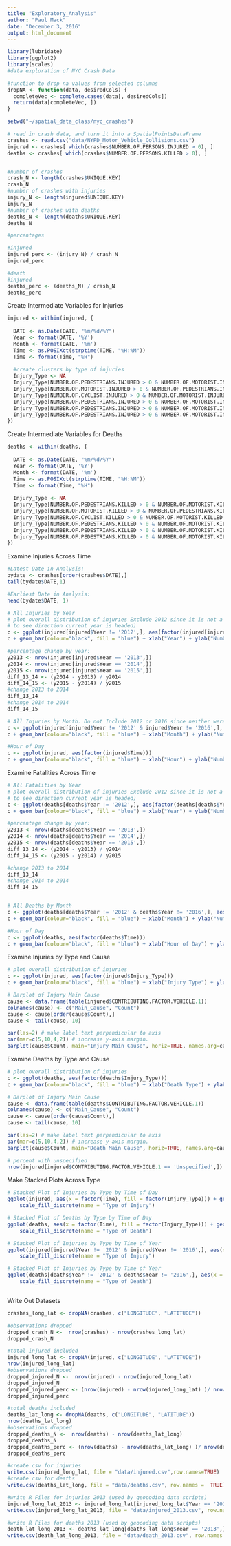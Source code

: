 ```yaml
---
title: "Exploratory_Analysis"
author: "Paul Mack"
date: "December 3, 2016"
output: html_document
---
```


```r
library(lubridate)
library(ggplot2)
library(scales)
#data exploration of NYC Crash Data

#function to drop na values from selected columns
dropNA <- function(data, desiredCols) {
  completeVec <- complete.cases(data[, desiredCols])
  return(data[completeVec, ])
}

setwd("~/spatial_data_class/nyc_crashes")

# read in crash data, and turn it into a SpatialPointsDataFrame
crashes <- read.csv("data/NYPD_Motor_Vehicle_Collisions.csv")
injured <- crashes[ which(crashes$NUMBER.OF.PERSONS.INJURED > 0), ]
deaths <- crashes[ which(crashes$NUMBER.OF.PERSONS.KILLED > 0), ]


#number of crashes
crash_N <- length(crashes$UNIQUE.KEY)
crash_N
#number of crashes with injuries
injury_N <- length(injured$UNIQUE.KEY)
injury_N
#number of crashes with deaths
deaths_N <- length(deaths$UNIQUE.KEY)
deaths_N

#percentages

#injured 
injured_perc <- (injury_N) / crash_N
injured_perc

#death
#injured 
deaths_perc <- (deaths_N) / crash_N
deaths_perc
```

Create Intermediate Variables for Injuries
```r
injured <- within(injured, {
  
  DATE <- as.Date(DATE, "%m/%d/%Y")
  Year <- format(DATE, '%Y')
  Month <- format(DATE, '%m')
  Time <- as.POSIXct(strptime(TIME, "%H:%M"))
  Time <- format(Time, "%H")
  
  #create clusters by type of injuries
  Injury_Type <- NA
  Injury_Type[NUMBER.OF.PEDESTRIANS.INJURED > 0 & NUMBER.OF.MOTORIST.INJURED == 0 & NUMBER.OF.CYCLIST.INJURED == 0] <- "Pedestrian"
  Injury_Type[NUMBER.OF.MOTORIST.INJURED > 0 & NUMBER.OF.PEDESTRIANS.INJURED == 0 & NUMBER.OF.CYCLIST.INJURED == 0] <- "Motorist"
  Injury_Type[NUMBER.OF.CYCLIST.INJURED > 0 & NUMBER.OF.MOTORIST.INJURED == 0 & NUMBER.OF.PEDESTRIANS.INJURED == 0] <- "Cyclist"
  Injury_Type[NUMBER.OF.PEDESTRIANS.INJURED > 0 & NUMBER.OF.MOTORIST.INJURED > 0 & NUMBER.OF.CYCLIST.INJURED == 0] <- "Mixed"
  Injury_Type[NUMBER.OF.PEDESTRIANS.INJURED > 0 & NUMBER.OF.MOTORIST.INJURED == 0 & NUMBER.OF.CYCLIST.INJURED > 0] <- "Mixed"
  Injury_Type[NUMBER.OF.PEDESTRIANS.INJURED > 0 & NUMBER.OF.MOTORIST.INJURED > 0 & NUMBER.OF.CYCLIST.INJURED > 0] <- "Mixed"
})  

```

Create Intermediate Variables for Deaths
```r
deaths <- within(deaths, {
  
  DATE <- as.Date(DATE, "%m/%d/%Y")
  Year <- format(DATE, '%Y')
  Month <- format(DATE, '%m')
  Time <- as.POSIXct(strptime(TIME, "%H:%M"))
  Time <- format(Time, "%H")
  
  Injury_Type <- NA
  Injury_Type[NUMBER.OF.PEDESTRIANS.KILLED > 0 & NUMBER.OF.MOTORIST.KILLED == 0 & NUMBER.OF.CYCLIST.KILLED == 0] <- "Pedestrian"
  Injury_Type[NUMBER.OF.MOTORIST.KILLED > 0 & NUMBER.OF.PEDESTRIANS.KILLED == 0 & NUMBER.OF.CYCLIST.KILLED == 0] <- "Motorist"
  Injury_Type[NUMBER.OF.CYCLIST.KILLED > 0 & NUMBER.OF.MOTORIST.KILLED == 0 & NUMBER.OF.PEDESTRIANS.KILLED == 0] <- "Cyclist"
  Injury_Type[NUMBER.OF.PEDESTRIANS.KILLED > 0 & NUMBER.OF.MOTORIST.KILLED > 0 & NUMBER.OF.CYCLIST.KILLED == 0] <- "Mixed"
  Injury_Type[NUMBER.OF.PEDESTRIANS.KILLED > 0 & NUMBER.OF.MOTORIST.KILLED == 0 & NUMBER.OF.CYCLIST.KILLED > 0] <- "Mixed"
  Injury_Type[NUMBER.OF.PEDESTRIANS.KILLED > 0 & NUMBER.OF.MOTORIST.KILLED > 0 & NUMBER.OF.CYCLIST.KILLED > 0] <- "Mixed"
})  

```

Examine Injuries Across Time

```r
#Latest Date in Analysis:
bydate <- crashes[order(crashes$DATE),]
tail(bydate$DATE,1)

#Earliest Date in Analysis:
head(bydate$DATE, 1)

# All Injuries by Year
# plot overall distribution of injuries Exclude 2012 since it is not a full year of data (2016 isn't yet either but it is close and relevant 
# to see direction current year is headed)
c <- ggplot(injured[injured$Year != '2012',], aes(factor(injured[injured$Year != '2012',]$Year)))
c + geom_bar(colour="black", fill = "blue") + xlab("Year") + ylab("Number Accidents with Injuries") + ggtitle("Number of Injuries by Year")

#percentage change by year:
y2013 <- nrow(injured[injured$Year == '2013',])
y2014 <- nrow(injured[injured$Year == '2014',])
y2015 <- nrow(injured[injured$Year == '2015',])
diff_13_14 <- (y2014 - y2013) / y2014
diff_14_15 <- (y2015 - y2014) / y2015
#change 2013 to 2014
diff_13_14
#change 2014 to 2014
diff_14_15

# All Injuries by Month. Do not Include 2012 or 2016 since neither were full years
c <- ggplot(injured[injured$Year != '2012' & injured$Year != '2016',], aes(factor(injured[injured$Year != '2012' & injured$Year != '2016',]$Month)))
c + geom_bar(colour="black", fill = "blue") + xlab("Month") + ylab("Number Accidents with Injuries") + ggtitle("Month Which Injuries Occured")

#Hour of Day
c <- ggplot(injured, aes(factor(injured$Time)))
c + geom_bar(colour="black", fill = "blue") + xlab("Hour") + ylab("Number Accidents with Injuries") + ggtitle("Hour Which Injuries Occured")

```

Examine Fatalities Across Time
```r

# All Fatalities by Year
# plot overall distribution of injuries Exclude 2012 since it is not a full year of data (2016 isn't yet either but it is close and relevant 
# to see direction current year is headed)
c <- ggplot(deaths[deaths$Year != '2012',], aes(factor(deaths[deaths$Year != '2012',]$Year)))
c + geom_bar(colour="black", fill = "blue") + xlab("Year") + ylab("Number Accidents with Deaths") + ggtitle("Number of Deaths by Year")

#percentage change by year:
y2013 <- nrow(deaths[deaths$Year == '2013',])
y2014 <- nrow(deaths[deaths$Year == '2014',])
y2015 <- nrow(deaths[deaths$Year == '2015',])
diff_13_14 <- (y2014 - y2013) / y2014
diff_14_15 <- (y2015 - y2014) / y2015

#change 2013 to 2014
diff_13_14
#change 2014 to 2014
diff_14_15


# All Deaths by Month
c <- ggplot(deaths[deaths$Year != '2012' & deaths$Year != '2016',], aes(factor(deaths[deaths$Year != '2012' & deaths$Year != '2016',]$Month)))
c + geom_bar(colour="black", fill = "blue") + xlab("Month") + ylab("Number Accidents with Deaths") + ggtitle("Month Which Deaths Occured")

#Hour of Day
c <- ggplot(deaths, aes(factor(deaths$Time)))
c + geom_bar(colour="black", fill = "blue") + xlab("Hour of Day") + ylab("Number Accidents with Deaths") + ggtitle("Hour Which Deaths Occured")


```
Examine Injuries by Type and Cause
```r

# plot overall distribution of injuries
c <- ggplot(injured, aes(factor(injured$Injury_Type)))
c + geom_bar(colour="black", fill = "blue") + xlab("Injury Type") + ylab("Number Accidents with Injuries") + ggtitle("Number of Injuries by Type")

# Barplot of Injury Main Cause
cause <- data.frame(table(injured$CONTRIBUTING.FACTOR.VEHICLE.1))
colnames(cause) <- c("Main_Cause", "Count")
cause <- cause[order(cause$Count),] 
cause <- tail(cause, 10)

par(las=2) # make label text perpendicular to axis
par(mar=c(5,10,4,2)) # increase y-axis margin.
barplot(cause$Count, main="Injury Main Cause", horiz=TRUE, names.arg=cause$Main_Cause, cex.names = 0.8)


```
Examine Deaths by Type and Cause
```r
# plot overall distribution of injuries
c <- ggplot(deaths, aes(factor(deaths$Injury_Type)))
c + geom_bar(colour="black", fill = "blue") + xlab("Death Type") + ylab("Number Accidents with Deaths") + ggtitle("Number of Death by Type")

# Barplot of Injury Main Cause
cause <- data.frame(table(deaths$CONTRIBUTING.FACTOR.VEHICLE.1))
colnames(cause) <- c("Main_Cause", "Count")
cause <- cause[order(cause$Count),] 
cause <- tail(cause, 10)

par(las=2) # make label text perpendicular to axis
par(mar=c(5,10,4,2)) # increase y-axis margin.
barplot(cause$Count, main="Death Main Cause", horiz=TRUE, names.arg=cause$Main_Cause, cex.names = 0.8)

# percent with unspecified
nrow(injured[injured$CONTRIBUTING.FACTOR.VEHICLE.1 == 'Unspecified',]) / nrow(injured)
```


Make Stacked Plots Across Type
```r
# Stacked Plot of Injuries by Type by Time of Day
ggplot(injured, aes(x = factor(Time), fill = factor(Injury_Type))) + geom_bar(position = "fill", stat = "count") + xlab("Time") + ylab("%") + scale_y_continuous(labels = percent_format()) +
    scale_fill_discrete(name = "Type of Injury")

# Stacked Plot of Deaths by Type by Time of Day
ggplot(deaths, aes(x = factor(Time), fill = factor(Injury_Type))) + geom_bar(position = "fill", stat = "count") + xlab("Time") + ylab("%") + scale_y_continuous(labels = percent_format()) +
    scale_fill_discrete(name = "Type of Death")

# Stacked Plot of Injuries by Type by Time of Year
ggplot(injured[injured$Year != '2012' & injured$Year != '2016',], aes(x = factor(Year), fill = factor(Injury_Type))) + geom_bar(position = "fill", stat = "count") + xlab("Year") + ylab("%") + scale_y_continuous(labels = percent_format()) +
    scale_fill_discrete(name = "Type of Injury")

# Stacked Plot of Injuries by Type by Time of Year
ggplot(deaths[deaths$Year != '2012' & deaths$Year != '2016',], aes(x = factor(Year), fill = factor(Injury_Type))) + geom_bar(position = "fill", stat = "count") + xlab("Year") + ylab("%") + scale_y_continuous(labels = percent_format()) +
    scale_fill_discrete(name = "Type of Death")



```

Write Out Datasets
```r
crashes_long_lat <- dropNA(crashes, c("LONGITUDE", "LATITUDE")) 

#observations dropped
dropped_crash_N <-  nrow(crashes) - nrow(crashes_long_lat)
dropped_crash_N

#total injured included
injured_long_lat <- dropNA(injured, c("LONGITUDE", "LATITUDE"))
nrow(injured_long_lat)
#observations dropped
dropped_injured_N <-  nrow(injured) - nrow(injured_long_lat)
dropped_injured_N
dropped_injured_perc <- (nrow(injured) - nrow(injured_long_lat) )/ nrow(injured)
dropped_injured_perc

#total deaths included 
deaths_lat_long <- dropNA(deaths, c("LONGITUDE", "LATITUDE"))
nrow(deaths_lat_long)
#observations dropped
dropped_deaths_N <-  nrow(deaths) - nrow(deaths_lat_long)
dropped_deaths_N
dropped_deaths_perc <- (nrow(deaths) - nrow(deaths_lat_long) )/ nrow(deaths)
dropped_deaths_perc

#create csv for injuries
write.csv(injured_long_lat, file = "data/injured.csv",row.names=TRUE)
#create csv for deaths
write.csv(deaths_lat_long, file = "data/deaths.csv", row.names =  TRUE)

#write R Files for injuries 2013 (used by geocoding data scripts)
injured_long_lat_2013 <- injured_long_lat[injured_long_lat$Year == '2013',]
write.csv(injured_long_lat_2013, file = "data/injured_2013.csv", row.names =  TRUE)

#write R Files for deaths 2013 (used by geocoding data scripts)
death_lat_long_2013 <- deaths_lat_long[deaths_lat_long$Year == '2013',]
write.csv(death_lat_long_2013, file = "data/death_2013.csv", row.names =  TRUE)
```

